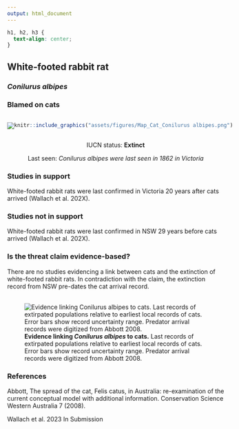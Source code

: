 ```yaml
---
output: html_document
---
```

```css
h1, h2, h3 {
  text-align: center;
}
```

## **White-footed rabbit rat**
### *Conilurus albipes*
### Blamed on cats

:::: {style="display: flex;"}

::: {}

[![](assets/photos/Conilurus albipes.png)](https://www.inaturalist.org/photos/136752?size=original)

:::

::: {}

:::

::: {}
  ```r
  knitr::include_graphics("assets/figures/Map_Cat_Conilurus albipes.png")
  ```
:::

::::

<center>
IUCN status: **Extinct**

Last seen: *Conilurus albipes were last seen in 1862 in Victoria*

</center>


### Studies in support

White-footed rabbit rats were last confirmed in Victoria 20 years after cats arrived (Wallach et al. 202X).

### Studies not in support

White-footed rabbit rats were last confirmed in NSW 29 years before cats arrived (Wallach et al. 202X).

### Is the threat claim evidence-based?

There are no studies evidencing a link between cats and the extinction of white-footed rabbit rats. In contradiction with the claim, the extinction record from NSW pre-dates the cat arrival record.
<br>
<br>

![**Evidence linking *Conilurus albipes* to cats.** Last records of extirpated populations relative to earliest local records of cats. Error bars show record uncertainty range. Predator arrival records were digitized from Abbott 2008.](assets/figures/Main_Evidence_Cat_Conilurus albipes.png)

### References

Abbott, The spread of the cat, Felis catus, in Australia: re-examination of the current conceptual model with additional information. Conservation Science Western Australia 7 (2008).

Wallach et al. 2023 In Submission

